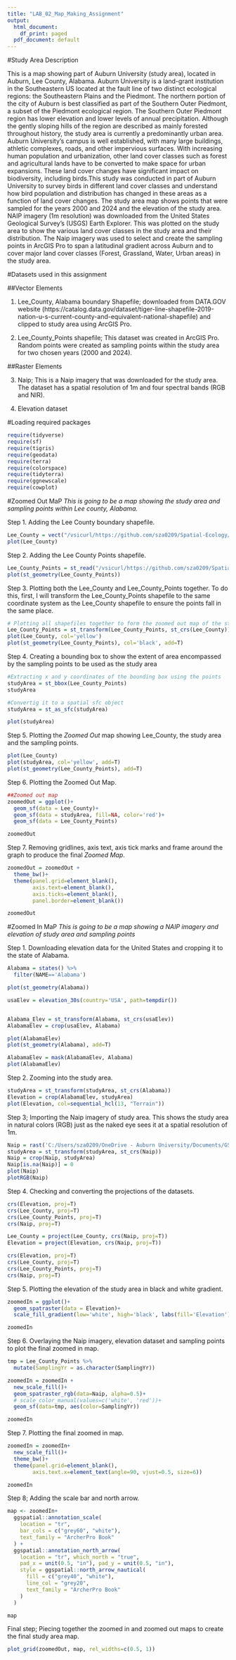 ---
title: "LAB_02_Map_Making_Assignment"
output:
  html_document:
    df_print: paged
  pdf_document: default
---

#Study Area Description

This is a map showing part of Auburn University (study area), located in Auburn, Lee County, Alabama. Auburn University is a land-grant institution in the Southeastern US located at the fault line of two distinct ecological regions: the Southeastern Plains and the Piedmont. The northern portion of the city of Auburn is best classified as part of the Southern Outer Piedmont, a subset of the Piedmont ecological region. The Southern Outer Piedmont region has lower elevation and lower levels of annual precipitation. Although the gently sloping hills of the region are described as mainly forested throughout history, the study area is currently a predominantly urban area. Auburn University’s campus is well established, with many large buildings, athletic complexes, roads, and other impervious surfaces.
With increasing human population and urbanization, other land cover classes such as forest and agricultural lands have to be converted to make space for urban expansions. These land cover changes have significant impact on biodiversity, including birds.This study was conducted in part of Auburn University to survey birds in different land cover classes and understand how bird population and distribution has changed in these areas as a function of land cover changes.
The study area map shows points that were sampled for the years 2000 and 2024 and the elevation of the study area. NAIP imagery (1m resolution) was downloaded from the United States Geological Survey's (USGS) Earth Explorer. This was plotted on the study area to show the various land cover classes in the study area and their distribution. The Naip imagery was used to select and create the sampling points in ArcGIS Pro to span a latitudinal gradient across Auburn and to cover major land cover classes (Forest, Grassland, Water, Urban areas) in the study area. 

#Datasets used in this assignment

##Vector Elements

1. Lee_County, Alabama boundary Shapefile; downloaded from DATA.GOV website (https://catalog.data.gov/dataset/tiger-line-shapefile-2019-nation-u-s-current-county-and-equivalent-national-shapefile) and clipped to study area using ArcGIS Pro.

2. Lee_County_Points shapefile; This dataset was created in ArcGIS Pro. Random points were created as sampling points within the study area for two chosen years (2000 and 2024).

##Raster Elements

3. Naip; This is a Naip imagery that was downloaded for the study area. The dataset has a spatial resolution of 1m and four spectral bands (RGB and NIR).

4. Elevation dataset

#Loading required packages

```{r}
require(tidyverse)
require(sf)
require(tigris)
require(geodata)
require(terra)
require(colorspace)
require(tidyterra)
require(ggnewscale)
require(cowplot)
```

#Zoomed Out MaP
*This is going to be a map showing the study area and sampling points within Lee county, Alabama.* 

Step 1. Adding the Lee County boundary shapefile. 

```{r}
Lee_County = vect("/vsicurl/https://github.com/sza0209/Spatial-Ecology/raw/main/Lab_02/Lee%20county.shp")
plot(Lee_County)
```

Step 2. Adding the Lee County Points shapefile. 

```{r}
Lee_County_Points = st_read("/vsicurl/https://github.com/sza0209/Spatial-Ecology/raw/main/Lab_02/Points2.shp")
plot(st_geometry(Lee_County_Points))
```

Step 3. Plotting both the Lee_County and Lee_County_Points together. To do this, first, I will transform the Lee_County_Points shapefile to the same coordinate system as the Lee_County shapefile to ensure the points fall in the same place.

```{r}
# Plotting all shapefiles together to form the zoomed out map of the study area
Lee_County_Points = st_transform(Lee_County_Points, st_crs(Lee_County))
plot(Lee_County, col='yellow')
plot(st_geometry(Lee_County_Points), col='black', add=T)
```

Step 4. Creating a bounding box to show the extent of area encompassed by the sampling points to be used as the study area

```{r}
#Extracting x and y coordinates of the bounding box using the points
studyArea = st_bbox(Lee_County_Points)
studyArea

#Convertig it to a spatial sfc object
studyArea = st_as_sfc(studyArea)

plot(studyArea)
```

Step 5. Plotting the *Zoomed Out* map showing Lee_County, the study area and the sampling points.

```{r}
plot(Lee_County)
plot(studyArea, col='yellow', add=T)
plot(st_geometry(Lee_County_Points), add=T)
```

Step 6. Plotting the Zoomed Out Map.

```{r}
##Zoomed out map
zoomedOut = ggplot()+
  geom_sf(data = Lee_County)+
  geom_sf(data = studyArea, fill=NA, color='red')+
  geom_sf(data = Lee_County_Points)

zoomedOut
```

Step 7. Removing gridlines, axis text, axis tick marks and frame around the graph to produce the final *Zoomed Map*.

```{r}
zoomedOut = zoomedOut +
  theme_bw()+ 
  theme(panel.grid=element_blank(), 
        axis.text=element_blank(), 
        axis.ticks=element_blank(), 
        panel.border=element_blank()) 

zoomedOut
```


#Zoomed In MaP
*This is going to be a map showing a NAIP imagery and elevation of study area and sampling points*

Step 1. Downloading elevation data for the United States and cropping it to the state of Alabama.

```{r}
Alabama = states() %>% 
  filter(NAME=='Alabama')

plot(st_geometry(Alabama))
```

```{r}
usaElev = elevation_30s(country='USA', path=tempdir())


Alabama_Elev = st_transform(Alabama, st_crs(usaElev))
AlabamaElev = crop(usaElev, Alabama)

plot(AlabamaElev)
plot(st_geometry(Alabama), add=T)
```
```{r}
AlabamaElev = mask(AlabamaElev, Alabama)
plot(AlabamaElev)
```

Step 2. Zooming into the study area.

```{r}
studyArea = st_transform(studyArea, st_crs(Alabama))
Elevation = crop(AlabamaElev, studyArea)
plot(Elevation, col=sequential_hcl(13, "Terrain"))
```

Step 3; Importing the Naip imagery of study area. This shows the study area in natural colors (RGB) just as the naked eye sees it at a spatial resolution of 1m.

```{r}
Naip = rast('C:/Users/sza0209/OneDrive - Auburn University/Documents/GSEI/lab 3/AuburnNAIP2014/m_3208529_ne_16_1_20151014.tif')
studyArea = st_transform(studyArea, st_crs(Naip))
Naip = crop(Naip, studyArea)
Naip[is.na(Naip)] = 0
plot(Naip)
plotRGB(Naip)
```

Step 4. Checking and converting the projections of the datasets.

```{r}
crs(Elevation, proj=T)
crs(Lee_County, proj=T)
crs(Lee_County_Points, proj=T)
crs(Naip, proj=T)
```

```{r}
Lee_County = project(Lee_County, crs(Naip, proj=T))
Elevation = project(Elevation, crs(Naip, proj=T))
```

```{r}
crs(Elevation, proj=T)
crs(Lee_County, proj=T)
crs(Lee_County_Points, proj=T)
crs(Naip, proj=T)
```

Step 5. Plotting the elevation of the study area in black and white gradient.

```{r}
zoomedIn = ggplot()+
  geom_spatraster(data = Elevation)+
  scale_fill_gradient(low='white', high='black', labs(fill='Elevation'))

zoomedIn
```

Step 6. Overlaying the Naip imagery, elevation dataset and sampling points to plot the final zoomed in map.

```{r}
tmp = Lee_County_Points %>%
  mutate(SamplingYr = as.character(SamplingYr))

zoomedIn = zoomedIn + 
  new_scale_fill()+
  geom_spatraster_rgb(data=Naip, alpha=0.5)+
  # scale_color_manual(values=c('white', 'red'))+
  geom_sf(data=tmp, aes(color=SamplingYr))

zoomedIn
```

Step 7. Plotting the final zoomed in map.

```{r}
zoomedIn = zoomedIn+
  new_scale_fill()+
  theme_bw()+
  theme(panel.grid=element_blank(),
        axis.text.x=element_text(angle=90, vjust=0.5, size=6))

zoomedIn
```

Step 8; Adding the scale bar and north arrow.

```{r}
map <- zoomedIn+
  ggspatial::annotation_scale(
    location = "tr",
    bar_cols = c("grey60", "white"),
    text_family = "ArcherPro Book"
  ) +
  ggspatial::annotation_north_arrow(
    location = "tr", which_north = "true",
    pad_x = unit(0.5, "in"), pad_y = unit(0.5, "in"),
    style = ggspatial::north_arrow_nautical(
      fill = c("grey40", "white"),
      line_col = "grey20",
      text_family = "ArcherPro Book"
    )
  )

map
```

Final step; Piecing together the zoomed in and zoomed out maps to create the final study area map.

```{r}

plot_grid(zoomedOut, map, rel_widths=c(0.5, 1))

```

